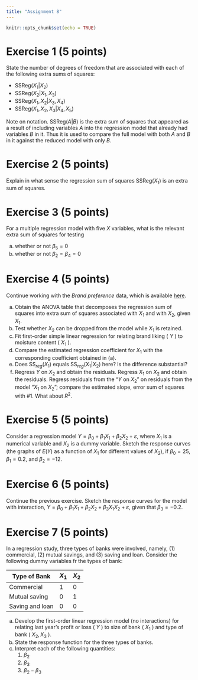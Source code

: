 ```yaml
---
title: "Assignment 8"
---
```


```r
knitr::opts_chunk$set(echo = TRUE)
```

# Exercise 1 (5 points)

State the number of  degrees of freedom that are associated with each of the following extra sums of squares:

- $\text{SSReg}(X_1 | X_2)$
- $\text{SSReg}(X_2 | X_1, X_3)$
- $\text{SSReg}(X_1, X_2 | X_3, X_4)$
- $\text{SSReg}(X_1, X_2, X_3 | X_4, X_5)$

Note on notation. $\text{SSReg}(A | B)$ is the extra sum of squares that appeared as a result of including variables $A$ into the regression model that already had variables $B$ in it. Thus it is used to compare the full model with both $A$ and $B$ in it against the reduced model with only $B$.

# Exercise 2 (5 points)

Explain in what sense the regression sum of squares $\text{SSReg}(X_1)$ is an extra sum of squares.

# Exercise 3 (5 points)

For a multiple regression model with five $X$ variables, what is the relevant extra sum of squares for testing

a. whether or not $\beta_5 = 0$
b. whether or not $\beta_2 = \beta_4 = 0$

# Exercise 4 (5 points)

Continue working with the *Brand preference* data, which is available [here](data/CH06PR05.txt).

a. Obtain the ANOVA table that decomposes the regression sum of squares into extra sum of squares associated with $X_1$ and with $X_2$, given $X_1$.
b. Test whether $X_2$ can be dropped from the model while $X_1$ is retained.
c. Fit first-order simple linear regression for relating brand liking ( $Y$ ) to moisture content ( $X_1$ ).
d. Compare the estimated regression coefficient for $X_1$ with the corresponding coefficient obtained in (a).
e. Does $\text{SS}_{reg}(X_1)$ equals  $\text{SS}_{reg}(X_1 | X_2)$ here? Is the difference substantial?
f. Regress $Y$ on $X_2$ and obtain the residuals. Regress $X_1$ on $X_2$ and obtain the residuals. Regress residuals from the "$Y$ on $X_2$" on residuals from the model "$X_1$ on $X_2$"; compare the estimated slope, error sum of squares with #1. What about $R^2$.

# Exercise 5 (5 points)

Consider a regression model $Y = \beta_0 + \beta_1 X_1 + \beta_2 X_2 + \varepsilon$, where $X_1$ is a numerical variable and $X_2$ is a dummy variable. Sketch the response curves (the graphs of $E(Y)$ as a function of $X_1$ for different values of $X_2$), if $\beta_0 = 25$, $\beta_1 = 0.2$, and $\beta_2 = -12$.

# Exercise 6 (5 points)

Continue the previous exercise. Sketch the response curves for the model with interaction, $Y = \beta_0 + \beta_1 X_1 + \beta_2 X_2 + \beta_3 X_1 X_2 + \varepsilon$, given that $\beta_3 = -0.2$.

# Exercise 7 (5 points)

In a regression study, three types of banks were involved, namely, (1) commercial, (2) mutual savings, and (3) saving and loan. Consider the following dummy variables fr the types of bank:

| Type of Bank    | $X_1$ | $X_2$ |
|-----------------|-------|-------|
| Commercial      | 1     | 0     |
| Mutual saving   | 0     | 1     |
| Saving and loan | 0     | 0     |

a. Develop the first-order linear regression model (no interactions) for relating last year's profit or loss ( $Y$ ) to size of bank ( $X_1$ ) and type of bank ( $X_2, X_3$ ).
b. State the response function for the three types of banks.
c. Interpret each of the following quantities:
    1. $\beta_2$
    2. $\beta_3$
    3. $\beta_2 - \beta_3$

